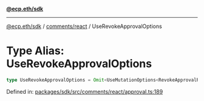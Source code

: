 [**@ecp.eth/sdk**](../../../index.mdx)

***

[@ecp.eth/sdk](/sdk-reference/index.mdx) / [comments/react](/sdk-reference/comments/react/index.mdx) / UseRevokeApprovalOptions

# Type Alias: UseRevokeApprovalOptions

```ts
type UseRevokeApprovalOptions = Omit<UseMutationOptions<RevokeApprovalResult, Error, UseRevokeApprovalParams>, "mutationFn">;
```

Defined in: [packages/sdk/src/comments/react/approval.ts:189](https://github.com/ecp-eth/comments-monorepo/blob/main/packages/sdk/src/comments/react/approval.ts#L189)
